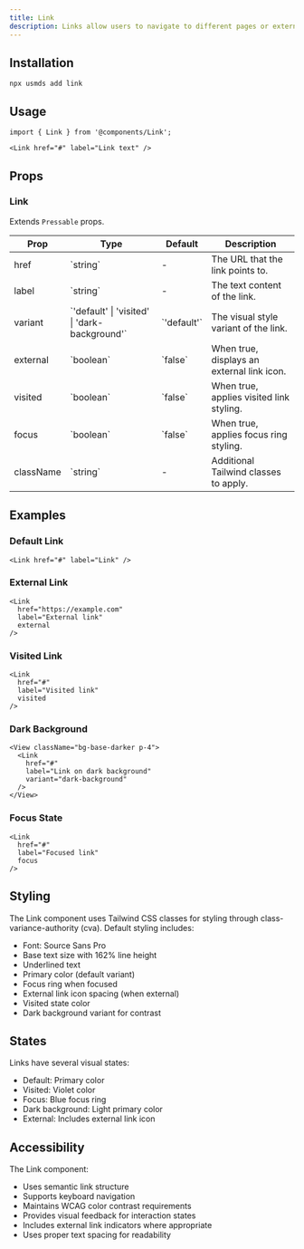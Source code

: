 ```yaml
---
title: Link
description: Links allow users to navigate to different pages or external resources.
---
```


## Installation

```package-install
npx usmds add link
```

## Usage

```tsx
import { Link } from '@components/Link';

<Link href="#" label="Link text" />
```

## Props

### Link

Extends `Pressable` props.

<table>
  <thead>
    <tr>
      <th>Prop</th>
      <th>Type</th>
      <th>Default</th>
      <th>Description</th>
    </tr>
  </thead>
  <tbody>
    <tr>
      <td>href</td>
      <td>`string`</td>
      <td>-</td>
      <td>The URL that the link points to.</td>
    </tr>
    <tr>
      <td>label</td>
      <td>`string`</td>
      <td>-</td>
      <td>The text content of the link.</td>
    </tr>
    <tr>
      <td>variant</td>
      <td>`'default' | 'visited' | 'dark-background'`</td>
      <td>`'default'`</td>
      <td>The visual style variant of the link.</td>
    </tr>
    <tr>
      <td>external</td>
      <td>`boolean`</td>
      <td>`false`</td>
      <td>When true, displays an external link icon.</td>
    </tr>
    <tr>
      <td>visited</td>
      <td>`boolean`</td>
      <td>`false`</td>
      <td>When true, applies visited link styling.</td>
    </tr>
    <tr>
      <td>focus</td>
      <td>`boolean`</td>
      <td>`false`</td>
      <td>When true, applies focus ring styling.</td>
    </tr>
    <tr>
      <td>className</td>
      <td>`string`</td>
      <td>-</td>
      <td>Additional Tailwind classes to apply.</td>
    </tr>
  </tbody>
</table>

## Examples

### Default Link

```tsx
<Link href="#" label="Link" />
```

### External Link

```tsx
<Link 
  href="https://example.com" 
  label="External link" 
  external 
/>
```

### Visited Link

```tsx
<Link 
  href="#" 
  label="Visited link" 
  visited 
/>
```

### Dark Background

```tsx
<View className="bg-base-darker p-4">
  <Link 
    href="#" 
    label="Link on dark background" 
    variant="dark-background" 
  />
</View>
```

### Focus State

```tsx
<Link 
  href="#" 
  label="Focused link" 
  focus 
/>
```

## Styling

The Link component uses Tailwind CSS classes for styling through class-variance-authority (cva). Default styling includes:

- Font: Source Sans Pro
- Base text size with 162% line height
- Underlined text
- Primary color (default variant)
- Focus ring when focused
- External link icon spacing (when external)
- Visited state color
- Dark background variant for contrast

## States

Links have several visual states:
- Default: Primary color
- Visited: Violet color
- Focus: Blue focus ring
- Dark background: Light primary color
- External: Includes external link icon

## Accessibility

The Link component:
- Uses semantic link structure
- Supports keyboard navigation
- Maintains WCAG color contrast requirements
- Provides visual feedback for interaction states
- Includes external link indicators where appropriate
- Uses proper text spacing for readability